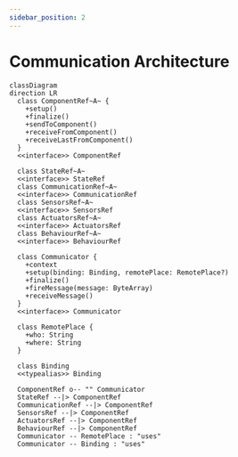 ```yaml
---
sidebar_position: 2
---
```


# Communication Architecture

<div style={{textAlign: 'center'}}>

```mermaid
classDiagram
direction LR
  class ComponentRef~A~ {
    +setup()
    +finalize()
    +sendToComponent()
    +receiveFromComponent()
    +receiveLastFromComponent()
  }
  <<interface>> ComponentRef

  class StateRef~A~
  <<interface>> StateRef
  class CommunicationRef~A~
  <<interface>> CommunicationRef
  class SensorsRef~A~
  <<interface>> SensorsRef
  class ActuatorsRef~A~
  <<interface>> ActuatorsRef
  class BehaviourRef~A~
  <<interface>> BehaviourRef

  class Communicator {
    +context
    +setup(binding: Binding, remotePlace: RemotePlace?)
    +finalize()
    +fireMessage(message: ByteArray)
    +receiveMessage()
  }
  <<interface>> Communicator

  class RemotePlace {
    +who: String
    +where: String
  }

  class Binding
  <<typealias>> Binding

  ComponentRef o-- "" Communicator
  StateRef --|> ComponentRef
  CommunicationRef --|> ComponentRef
  SensorsRef --|> ComponentRef
  ActuatorsRef --|> ComponentRef
  BehaviourRef --|> ComponentRef
  Communicator -- RemotePlace : "uses"
  Communicator -- Binding : "uses"
```

</div>
